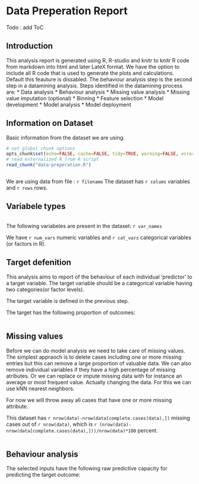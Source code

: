 Data Preperation Report
========================================================

Todo : add ToC

Introduction
------------------------
This analysis report is generated using R, R-studio and knitr to knitr R code from markdown into html and later LateX format. We have the option to include all R code that is used to generate the plots and calculations. Default this feauture is dissabled.
The behaviour analysis step is the second step in a datamining analysis.
Steps identified in the datamining process are: 
* Data analysis 
* Behaviour analysis 
* Missing value analysis 
* Missing value imputation (optional) 
* Binning 
* Feature selection 
* Model development 
* Model analysis 
* Model deployment

Information on Dataset 
------------------------------------
Basic information from the dataset we are using.

```r
# set global chunk options 
opts_chunk$set(echo=FALSE, cache=FALSE, tidy=TRUE, warning=FALSE, error=TRUE)
# read externalized R from R script
read_chunk("data-preperation.R")
```


```r

```
We are using data from file : `r filename`
The dataset has `r colums` variables and `r rows` rows.

Variabele types
-----------------------------
```r

```
The following variabeles are present in the dataset:
`r var_names` 

We have `r num_vars` numeric variables and `r cat_vars` categorical variables (or factors in R).

Target defenition
-----------------------------
This analysis aims to report of the behaviour of each individual 'predictor' to a target variable. The target variable should be a categorical variable having two categories(or factor levels).  

The target variable is defined in the previous step.

The target has the following proportion of outcomes:

```r

```


Missing values
-------------------------
Before we can do model analysis we need to take care of missing values. The simplest appraoch is to delete cases including one or more missing entries but this can remove a large proportion of valuable data.
We can also remove individual variables if they have a high percentage of missing atributes.
Or we can replace or impute missing data with for instance an average or most frequent value. Actually changing the data. For this we can use kNN nearest neighbors. 

For now we will throw away all cases that have one or more missing attribute.

This dataset has `r nrow(data)-nrow(data[complete.cases(data),])` missing cases out of `r nrow(data)`, which is `r (nrow(data)-nrow(data[complete.cases(data),]))/nrow(data)*100` percent.

```r

```

Behaviour analysis
------------------------------
The selected inputs have the following raw predictive capacity for predicting the target outcome:

```r

```

